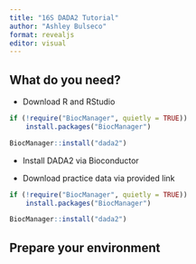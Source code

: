 ```yaml
---
title: "16S DADA2 Tutorial"
author: "Ashley Bulseco"
format: revealjs
editor: visual
---
```


## What do you need?

-   Download R and RStudio
```r
if (!require("BiocManager", quietly = TRUE))
    install.packages("BiocManager")

BiocManager::install("dada2")
```


-   Install DADA2 via Bioconductor

-   Download practice data via provided link

```r
if (!require("BiocManager", quietly = TRUE))
    install.packages("BiocManager")

BiocManager::install("dada2")
```

## Prepare your environment
